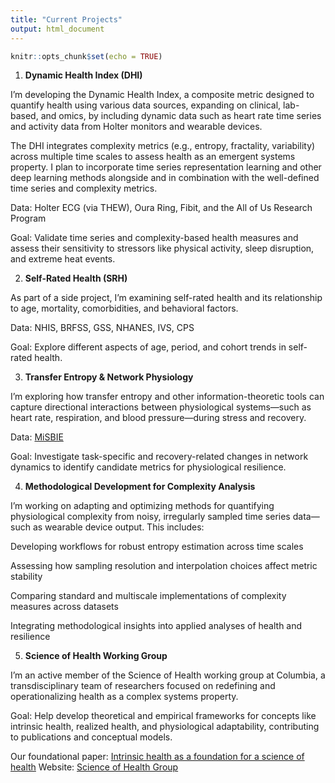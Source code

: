 ```yaml
---
title: "Current Projects"
output: html_document
---
```



```r
knitr::opts_chunk$set(echo = TRUE)
```

1. **Dynamic Health Index (DHI)**

I’m developing the Dynamic Health Index, a composite metric designed to quantify health using various data sources, expanding on clinical, lab-based, and omics, by including dynamic data such as heart rate time series and activity data from Holter monitors and wearable devices. 

The DHI integrates complexity metrics (e.g., entropy, fractality, variability) across multiple time scales to assess health as an emergent systems property. I plan to incorporate time series representation learning and other deep learning methods alongside and in combination with the well-defined time series and complexity metrics. 

Data: Holter ECG (via THEW), Oura Ring, Fibit, and the All of Us Research Program

Goal: Validate time series and complexity-based health measures and assess their sensitivity to stressors like physical activity, sleep disruption, and extreme heat events.

2. **Self-Rated Health (SRH)**

As part of a side project, I’m examining self-rated health and its relationship to age, mortality, comorbidities, and behavioral factors.

Data: NHIS, BRFSS, GSS, NHANES, IVS, CPS

Goal: Explore different aspects of age, period, and cohort trends in self-rated health.

3. **Transfer Entropy & Network Physiology**

I'm exploring how transfer entropy and other information-theoretic tools can capture directional interactions between physiological systems—such as heart rate, respiration, and blood pressure—during stress and recovery.

Data: [MiSBIE](https://www.picardlab.org/misbie.html)

Goal: Investigate task-specific and recovery-related changes in network dynamics to identify candidate metrics for physiological resilience.

4. **Methodological Development for Complexity Analysis**

I’m working on adapting and optimizing methods for quantifying physiological complexity from noisy, irregularly sampled time series data—such as wearable device output. This includes:

Developing workflows for robust entropy estimation across time scales

Assessing how sampling resolution and interpolation choices affect metric stability

Comparing standard and multiscale implementations of complexity measures across datasets

Integrating methodological insights into applied analyses of health and resilience

5. **Science of Health Working Group**

I’m an active member of the Science of Health working group at Columbia, a transdisciplinary team of researchers focused on redefining and operationalizing health as a complex systems property.

Goal: Help develop theoretical and empirical frameworks for concepts like intrinsic health, realized health, and physiological adaptability, contributing to publications and conceptual models.

Our foundational paper: [Intrinsic health as a foundation for a science of health](https://www.science.org/doi/10.1126/sciadv.adu8437)
Website: [Science of Health Group](https://www.publichealth.columbia.edu/research/centers/robert-n-butler-columbia-aging-center/research/science-health)

